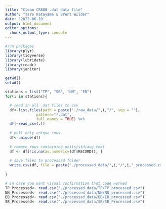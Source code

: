 ```yaml
---
title: "Clean CR800 .dat data file"
author: "Taro Katayama & Brent Wilder"
date: '2022-06-10'
output: html_document
editor_options: 
  chunk_output_type: console
---
```


```r
#run packages
library(plyr)
library(tidyverse)
library(lubridate)
library(readr)
library(janitor)
```

```r
getwd()
setwd()

stations = list("TP", "SB", "NN", "EB")
for(i in stations){

  # read in all .dat files to csv
  df<-list.files(path = paste("./raw_data/",i,"/", sep = ""),
              pattern="*.dat", 
              full.names = TRUE) %>% 
  df(~read_csv(.))
  
  # pull only unique rows
  df<-unique(df)
  
  # remove rows containing units/std/avg text
  df <- df[!is.na(as.numeric=(df$RECORD)), ]
  
  # save files to processed folder
  write.csv(df, file = paste("./processed_data/",i,"/",i,"_processed.csv", sep = ""))
  
}

# in case you want visual confirmation that code worked
TP_Processed<- read.csv("./processed_data/TP/TP_processed.csv")
NN_Processed<- read.csv("./processed_data/NN/NN_processed.csv")
EB_Processed<- read.csv("./processed_data/EB/EB_processed.csv")
SB_Processed<- read.csv("./processed_data/SB/SB_Processed.csv")
```